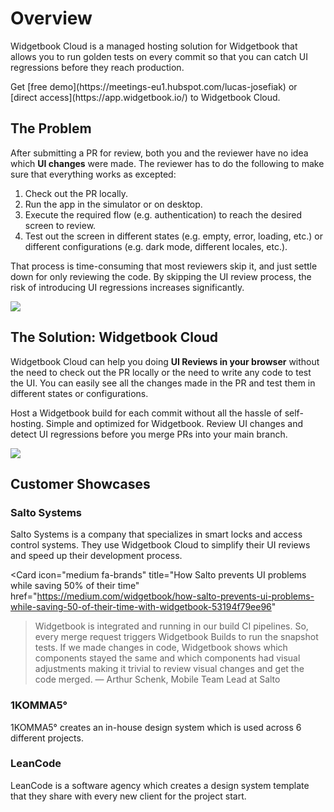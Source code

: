 # Overview

Widgetbook Cloud is a managed hosting solution for Widgetbook that allows you to run golden tests on every commit so that you can catch UI regressions before they reach production.

<Info>
  Get [free demo](https://meetings-eu1.hubspot.com/lucas-josefiak) or [direct
  access](https://app.widgetbook.io/) to Widgetbook Cloud.
</Info>

<YouTube id="l3tj9VvkjLs" />

## The Problem

After submitting a PR for review, both you and the reviewer have no idea which **UI changes** were made. The reviewer has to do the following to make sure that everything works as excepted:

1. Check out the PR locally.
2. Run the app in the simulator or on desktop.
3. Execute the required flow (e.g. authentication) to reach the desired screen to review.
4. Test out the screen in different states (e.g. empty, error, loading, etc.) or different configurations (e.g. dark mode, different locales, etc.).

That process is time-consuming that most reviewers skip it, and just settle down for only reviewing the code. By skipping the UI review process, the risk of introducing UI regressions increases significantly.

<Image
  src="/assets/cloud/code-review.png"
  zoom
  caption="Code review doesn't show how the changes look like"
/>

## The Solution: Widgetbook Cloud

Widgetbook Cloud can help you doing **UI Reviews in your browser** without the need to check out the PR locally or the need to write any code to test the UI. You can easily see all the changes made in the PR and test them in different states or configurations.

<CardGroup>
  <Card title="Builds" icon="hammer" href="/cloud/builds/overview">
    Host a Widgetbook build for each commit without all the hassle of self-hosting. Simple and optimized for Widgetbook.
  </Card>

  <Card title="Reviews" icon="code-compare" href="/cloud/reviews">
    Review UI changes and detect UI regressions before you merge PRs into your main branch.
  </Card>
</CardGroup>

<Image
  src="/assets/cloud/ui-review.png"
  zoom
  caption="UI review gives your review workflow superpowers"
/>

## Customer Showcases

### Salto Systems

Salto Systems is a company that specializes in smart locks and access control systems. They use Widgetbook Cloud to simplify their UI reviews and speed up their development process.

<Card
  icon="medium fa-brands"
  title="How Salto prevents UI problems while saving 50% of their time"
  href="https://medium.com/widgetbook/how-salto-prevents-ui-problems-while-saving-50-of-their-time-with-widgetbook-53194f79ee96"
>
  > Widgetbook is integrated and running in our build CI pipelines. So, every
  merge request triggers Widgetbook Builds to run the snapshot tests. If we made
  changes in code, Widgetbook shows which components stayed the same and which
  components had visual adjustments making it trivial to review visual changes
  and get the code merged. — Arthur Schenk, Mobile Team Lead at Salto
</Card>

### 1KOMMA5°

1KOMMA5° creates an in-house design system which is used across 6 different projects.

<YouTube id="4xWseFS5Z38" />

### LeanCode

LeanCode is a software agency which creates a design system template that they share with every new client for the project start.

<YouTube id="rmQktvnyfPg" />
